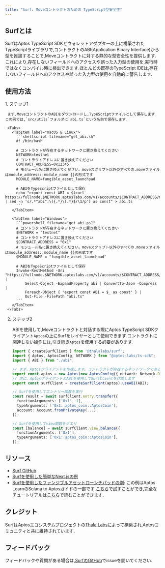 ```yaml
---
title: "Surf: Moveコントラクトのための TypeScript型安全性"
---
```



## Surfとは

SurfはAptos TypeScript SDKとウォレットアダプターの上に構築されたTypeScriptライブラリで,コントラクトのABI(Application Binary Interface)から型を推論することで,Moveコントラクトに対する静的な型安全性を提供します.これにより,存在しないフィールドへのアクセスや誤った入力型の使用を,実行時ではなくコンパイル時に検出できます.ほとんどの既存のTypeScript IDEは,存在しないフィールドへのアクセスや誤った入力型の使用を自動的に警告します.

## 使用方法

<Steps>
  1. ステップ1

     まず,MoveコントラクトのABIをダウンロードし,TypeScriptファイルとして保存します.この例では,`src/utils`フォルダに`abi.ts`という名前で保存します.

     <Tabs>
       <TabItem label="macOS & Linux">
         ```shellscript filename="get_abi.sh"
         #! /bin/bash

         # コントラクトが存在するネットワークに置き換えてください
         NETWORK=testnet
         # コントラクトアドレスに置き換えてください
         CONTRACT_ADDRESS=0x12345
         # モジュール名に置き換えてください。moveスクリプト以外のすべての.moveファイルはmodule_address::module_name {}の形式です
         MODULE_NAME=fungible_asset_launchpad

         # ABIをTypeScriptファイルとして保存
         echo "export const ABI = $(curl https://fullnode.$NETWORK.aptoslabs.com/v1/accounts/$CONTRACT_ADDRESS/module/$MODULE_NAME | sed -n 's/.*"abi":\({.*}\).*}$/\1/p') as const" > abi.ts
         ```
       </TabItem>

       <TabItem label="Windows">
         ```powershell filename="get_abi.ps1"
         # コントラクトが存在するネットワークに置き換えてください
         $NETWORK = "testnet"
         # コントラクトアドレスに置き換えてください
         $CONTRACT_ADDRESS = "0x1"
         # モジュール名に置き換えてください。moveスクリプト以外のすべての.moveファイルはmodule_address::module_name {}の形式です
         $MODULE_NAME = "fungible_asset_launchpad"

         # ABIをTypeScriptファイルとして保存
         Invoke-RestMethod -Uri "https://fullnode.$NETWORK.aptoslabs.com/v1/accounts/$CONTRACT_ADDRESS/module/$MODULE_NAME" |
             Select-Object -ExpandProperty abi | ConvertTo-Json -Compress |
             Foreach-Object { "export const ABI = $_ as const" } |
             Out-File -FilePath "abi.ts"
         ```
       </TabItem>
     </Tabs>

  2. ステップ2

     ABIを使用して,Moveコントラクトと対話する際にAptos TypeScript SDKクライアント`Aptos`の上にSurfをレイヤーとして使用できます.コントラクトに関連しない操作には,引き続き`Aptos`を使用する必要があります.

     ```typescript filename="src/utils/aptos.ts"
     import { createSurfClient } from '@thalalabs/surf';
     import { Aptos, AptosConfig, NETWORK } from "@aptos-labs/ts-sdk";
     import { ABI } from "./abi";

     // まず、Aptosクライアントを作成します。コントラクトが存在するネットワークであることを確認してください
     export const aptos = new Aptos(new AptosConfig({ network: Network.DEVNET }));
     // 次に、AptosクライアントとABIを使用してSurfClientを作成します
     export const surfClient = createSurfClient(aptos).useABI(ABI);

     // Surfを使用してエントリー関数を実行
     const result = await surfClient.entry.transfer({
       functionArguments: ['0x1', 1],
       typeArguments: ['0x1::aptos_coin::AptosCoin'],
       account: Account.fromPrivateKey(...),
     });

     // Surfを使用してview関数をクエリ
     const [balance] = await surfClient.view.balance({
       functionArguments: ['0x1'],
       typeArguments: ['0x1::aptos_coin::AptosCoin'],
     });
     ```
</Steps>

## リソース

- [Surf GitHub](https://github.com/ThalaLabs/surf)
- [Surfを使用した簡単なNext.jsの例](https://github.com/ThalaLabs/surf/tree/main/example)
- [Surfを使用したファンジブルアセットローンチパッドの例](https://github.com/aptos-labs/move-by-examples/tree/main/fungible-asset-launchpad): この例はAptos LearnのSolana to Aptosガイドの一部です.[こちら](https://fungible-asset-launchpad.vercel.app/)で試すことができ,完全なチュートリアルは[こちら](https://learn.aptoslabs.com/en/tutorials/aptogotchi-intermediate/fungible-assets?workshop=solana-to-aptos)で読むことができます.

## クレジット

SurfはAptosエコシステムプロジェクトの[Thala Labs](https://thala.fi/)によって構築され,Aptosコミュニティと共に維持されています.

## フィードバック

フィードバックや質問がある場合は,[SurfのGitHub](https://github.com/ThalaLabs/surf/issues)でissueを開いてください.

